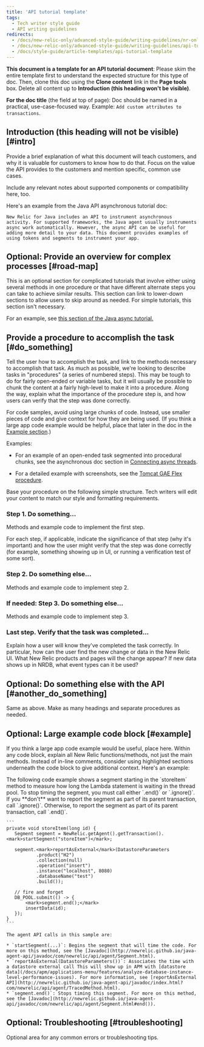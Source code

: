 ```yaml
---
title: 'API tutorial template'
tags:
  - Tech writer style guide
  - API writing guidelines
redirects:
  - /docs/new-relic-only/advanced-style-guide/writing-guidelines/nr-only-api-tutorial-template
  - /docs/new-relic-only/advanced-style-guide/writing-guidelines/api-tutorial-template
  - /docs/style-guide/article-templates/api-tutorial-template
---
```


**This document is a template for an API tutorial document**: Please skim the entire template first to understand the expected structure for this type of doc. Then, clone this doc using the **Clone content** link in the **Page tools** box. Delete all content up to **Introduction (this heading won't be visible)**.

**For the doc title** (the field at top of page): Doc should be named in a practical, use-case-focused way. Example: `Add custom attributes to transactions`.

## Introduction (this heading will not be visible) [#intro]

Provide a brief explanation of what this document will teach customers, and why it is valuable for customers to know how to do that. Focus on the value the API provides to the customers and mention specific, common use cases.

Include any relevant notes about supported components or compatibility here, too.

Here's an example from the Java API asynchronous tutorial doc:

```
New Relic for Java includes an API to instrument asynchronous activity. For supported frameworks, the Java agent usually instruments async work automatically. However, the async API can be useful for adding more detail to your data. This document provides examples of using tokens and segments to instrument your app.
```

## Optional: Provide an overview for complex processes [#road-map]

This is an optional section for complicated tutorials that involve either using several methods in one procedure or that have different alternate steps you can take to achieve similar results. This section can link to lower-down sections to allow users to skip around as needed. For simple tutorials, this section isn't necessary.

For an example, see [this section of the Java async tutorial.](/docs/agents/java-agent/async-instrumentation/java-agent-api-asynchronous-applications#tokens_segments)

## Provide a procedure to accomplish the task [#do_something]

Tell the user how to accomplish the task, and link to the methods necessary to accomplish that task. As much as possible, we're looking to describe tasks in "procedures" (a series of numbered steps). This may be tough to do for fairly open-ended or variable tasks, but it will usually be possible to chunk the content at a fairly high-level to make it into a procedure. Along the way, explain what the importance of the procedure step is, and how users can verify that the step was done correctly.

For code samples, avoid using large chunks of code. Instead, use smaller pieces of code and give context for how they are being used. (If you think a large app code example would be helpful, place that later in the doc in the [Example section](#example).)

Examples:

* For an example of an open-ended task segmented into procedural chunks, see the asynchronous doc section in [Connecting async threads](/docs/agents/java-agent/async-instrumentation/java-agent-api-asynchronous-applications#tokens).

* For a detailed example with screenshots, see the [Tomcat GAE Flex procedure](/https://docs.newrelic.com/docs/apm/agents/java-agent/additional-installation/install-new-relic-java-agent-gae-flexible-environment/#tomcat-example).

Base your procedure on the following simple structure. Tech writers will edit your content to match our style and formatting requirements.

### Step 1. Do something...

Methods and example code to implement the first step.

For each step, if applicable, indicate the significance of that step (why it's important) and how the user might verify that the step was done correctly (for example, something showing up in UI, or running a verification test of some sort).

### Step 2. Do something else...

Methods and example code to implement step 2.

### If needed: Step 3. Do something else...

Methods and example code to implement step 3.

### Last step. Verify that the task was completed...

Explain how a user will know they've completed the task correctly. In particular, how can the user find the new change or data in the New Relic UI. What New Relic products and pages will the change appear? If new data shows up in NRDB, what event types can it be used?

## Optional: Do something else with the API [#another_do_something]

Same as above. Make as many headings and separate procedures as needed.

## Optional: Large example code block [#example]

If you think a large app code example would be useful, place here. Within any code block, explain all New Relic functions/methods, not just the main methods. Instead of in-line comments, consider using highlighted sections underneath the code block to give additional context. Here's an example:

<CollapserGroup>
  <Collapser
    id="code-example"
    title="Code block example"
  >
    The following code example shows a segment starting in the `storeItem` method to measure how long the Lambda statement is waiting in the thread pool. To stop timing the segment, you must call either `.end()` or `.ignore()`. If you **don't** want to report the segment as part of its parent transaction, call `.ignore()`. Otherwise, to report the segment as part of its parent transaction, call `.end()`.

    ```
    private void storeItem(long id) {
       Segment segment = NewRelic.getAgent().getTransaction().<mark>startSegment("storeItem")</mark>;

       segment.<mark>reportAsExternal</mark>(DatastoreParameters
               .product("H2")
               .collection(null)
               .operation("insert")
               .instance("localhost", 8080)
               .databaseName("test")
               .build());

       // fire and forget
       DB_POOL.submit(() -> {
           <mark>segment.end();</mark>
           insertData(id);
       });
    }
    ```

    The agent API calls in this sample are:

    * `startSegment(...)`: Begins the segment that will time the code. For more on this method, see the [Javadoc](http://newrelic.github.io/java-agent-api/javadoc/com/newrelic/api/agent/Segment.html).
    * `reportAsExternal(DatastoreParameters())`: Associates the time with a datastore external call This will show up in APM with [datastore data](/docs/apm/applications-menu/features/analyze-database-instance-level-performance-issues). For more information, see [reportAsExternal API](http://newrelic.github.io/java-agent-api/javadoc/index.html?com/newrelic/api/agent/TracedMethod.html).
    * `segment.end()`: Stops timing this segment. For more on this method, see the [Javadoc](http://newrelic.github.io/java-agent-api/javadoc/com/newrelic/api/agent/Segment.html#end()).
  </Collapser>
</CollapserGroup>

## Optional: Troubleshooting [#troubleshooting]

Optional area for any common errors or troubleshooting tips.
